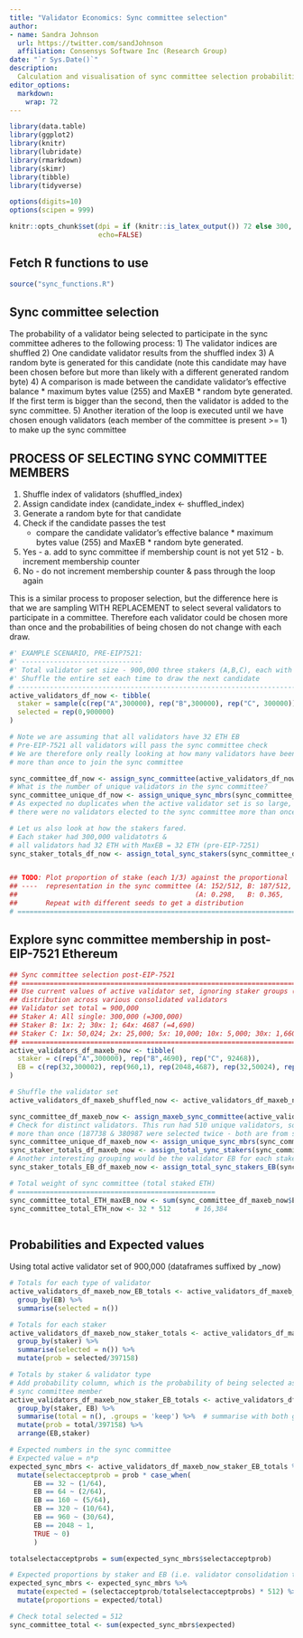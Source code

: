 ```yaml
---
title: "Validator Economics: Sync committee selection"
author:
- name: Sandra Johnson
  url: https://twitter.com/sandJohnson
  affiliation: Consensys Software Inc (Research Group)
date: "`r Sys.Date()`"
description: 
  Calculation and visualisation of sync committee selection probabilities for increased maximum effective balance.
editor_options: 
  markdown: 
    wrap: 72
---
```


```r
library(data.table)
library(ggplot2)
library(knitr)
library(lubridate)
library(rmarkdown)
library(skimr)
library(tibble)
library(tidyverse)

options(digits=10)
options(scipen = 999) 

knitr::opts_chunk$set(dpi = if (knitr::is_latex_output()) 72 else 300,
                      echo=FALSE)
```
## Fetch R functions to use
```r
source("sync_functions.R")
```
## Sync committee selection

The probability of a validator being selected to participate in the sync committee
adheres to the following process: 
1) The validator indices are shuffled 
2) One candidate validator results from the shuffled index
3) A random byte is generated for this candidate (note this candidate may have been chosen before but more than likely with a different generated random byte)
4) A comparison is made between the candidate validator's effective balance * maximum bytes value (255) and MaxEB * random byte generated. If the first term is bigger than the second, then the validator is added to the sync committee.
5) Another iteration of the loop is executed until we have chosen enough validators (each member of the committee is present >= 1) to make up the sync committee



## PROCESS OF SELECTING SYNC COMMITTEE MEMBERS

 1. Shuffle index of validators (shuffled_index)
 2. Assign candidate index (candidate_index <- shuffled_index)
 3. Generate a random byte for that candidate
 4. Check if the candidate passes the test
    - compare the candidate validator's effective balance * maximum bytes value (255) and
      MaxEB * random byte generated. 
 5. Yes - a. add to sync committee  if membership count is not yet 512
        - b. increment membership counter
 6. No - do not increment membership counter & pass through the loop again

This is a similar process to proposer selection, but the difference here is that 
we are sampling WITH REPLACEMENT to select several validators to participate in a committee. Therefore each validator could be chosen more than once and the probabilities of being chosen do not change with each draw.
```r

#' EXAMPLE SCENARIO, PRE-EIP7521: 
#' ------------------------------
#' Total validator set size - 900,000 three stakers (A,B,C), each with 300,000 validators
#' Shuffle the entire set each time to draw the next candidate
# -------------------------------------------------------------------------------------
active_validators_df_now <- tibble(
  staker = sample(c(rep("A",300000), rep("B",300000), rep("C", 300000))),
  selected = rep(0,900000)
)

# Note we are assuming that all validators have 32 ETH EB
# Pre-EIP-7521 all validators will pass the sync committee check
# We are therefore only really looking at how many validators have been selected 
# more than once to join the sync committee

sync_committee_df_now <- assign_sync_committee(active_validators_df_now)
# What is the number of unique validators in the sync committee?
sync_committee_unique_df_now <- assign_unique_sync_mbrs(sync_committee_df_now) 
# As expected no duplicates when the active validator set is so large, 
# there were no validators elected to the sync committee more than once

# Let us also look at how the stakers fared. 
# Each staker had 300,000 validatotrs & 
# all validators had 32 ETH with MaxEB = 32 ETH (pre-EIP-7251)
sync_staker_totals_df_now <- assign_total_sync_stakers(sync_committee_df_now)


## TODO: Plot proportion of stake (each 1/3) against the proportional 
## ----  representation in the sync committee (A: 152/512, B: 187/512, C: 173/512)
##                                            (A: 0.298,   B: 0.365,   C: 0.338 )
##       Repeat with different seeds to get a distribution
# ======================================================================================
```
## Explore sync committee membership in post-EIP-7521 Ethereum
```r
## Sync committee selection post-EIP-7521
## =========================================================================================+
## Use current values of active validator set, ignoring staker groups (?), but              |
## distribution across various consolidated validators                                      |
## Validator set total = 900,000                                                            |
## Staker A: All single: 300,000 (=300,000)                                                 |
## Staker B: 1x: 2; 30x: 1; 64x: 4687 (=4,690)                                              |
## Staker C: 1x: 50,024; 2x: 25,000; 5x: 10,000; 10x: 5,000; 30x: 1,660; 64x: 784 (=92,468) |
## =========================================================================================+
active_validators_df_maxeb_now <- tibble(
  staker = c(rep("A",300000), rep("B",4690), rep("C", 92468)),
  EB = c(rep(32,300002), rep(960,1), rep(2048,4687), rep(32,50024), rep(64,25000), rep(160,10000), rep(320,5000), rep(960,1660),rep(2048,784)) 
)

# Shuffle the validator set
active_validators_df_maxeb_shuffled_now <- active_validators_df_maxeb_now[sample(1:nrow(active_validators_df_maxeb_now)), ] 

sync_committee_df_maxeb_now <- assign_maxeb_sync_committee(active_validators_df_maxeb_shuffled_now)
# Check for distinct validators. This run had 510 unique validators, so we had validators selected
# more than once (187738 & 380987 were selected twice - both are from staker B with 2,048 ETH each). They are
sync_committee_unique_df_maxeb_now <- assign_unique_sync_mbrs(sync_committee_df_maxeb_now)
sync_staker_totals_df_maxeb_now <- assign_total_sync_stakers(sync_committee_df_maxeb_now)
# Another interesting grouping would be the validator EB for each staker:
sync_staker_totals_EB_df_maxeb_now <- assign_total_sync_stakers_EB(sync_committee_df_maxeb_now)

# Total weight of sync committee (total staked ETH)
# =================================================
sync_committee_total_ETH_maxEB_now <- sum(sync_committee_df_maxeb_now$EB)  # 419,552 & 428704 
sync_committee_total_ETH_now <- 32 * 512      # 16,384



```
## Probabilities and Expected values
Using total active validator set of 900,000 (dataframes suffixed by _now)
```r
# Totals for each type of validator
active_validators_df_maxeb_now_EB_totals <- active_validators_df_maxeb_now %>%
  group_by(EB) %>%
  summarise(selected = n()) 

# Totals for each staker
active_validators_df_maxeb_now_staker_totals <- active_validators_df_maxeb_now %>%
  group_by(staker) %>%
  summarise(selected = n()) %>%
  mutate(prob = selected/397158)

# Totals by staker & validator type
# Add probability column, which is the probability of being selected as a 
# sync committee member
active_validators_df_maxeb_now_staker_EB_totals <- active_validators_df_maxeb_now %>%
  group_by(staker, EB) %>%
  summarise(total = n(), .groups = 'keep') %>%  # summarise with both grouping vars (default is 'drop_last')
  mutate(prob = total/397158) %>%
  arrange(EB,staker)

# Expected numbers in the sync committee
# Expected value = n*p 
expected_sync_mbrs <- active_validators_df_maxeb_now_staker_EB_totals %>%
  mutate(selectacceptprob = prob * case_when(
      EB == 32 ~ (1/64),
      EB == 64 ~ (2/64),
      EB == 160 ~ (5/64),
      EB == 320 ~ (10/64),
      EB == 960 ~ (30/64),
      EB == 2048 ~ 1,
      TRUE ~ 0)
      ) 

totalselectacceptprobs = sum(expected_sync_mbrs$selectacceptprob)

# Expected proportions by staker and EB (i.e. validator consolidation type)
expected_sync_mbrs <- expected_sync_mbrs %>%
  mutate(expected = (selectacceptprob/totalselectacceptprobs) * 512) %>%
  mutate(proportions = expected/total) 

# Check total selected = 512 
sync_committee_total <- sum(expected_sync_mbrs$expected)
```

